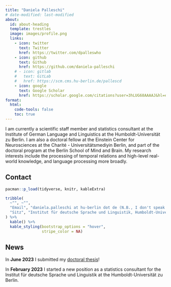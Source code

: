 ```yaml
---
title: "Daniela Palleschi"
# date-modified: last-modified
about:
  id: about-heading
  template: trestles
  image: images/profile.png
  links:
    - icon: twitter
      text: Twitter
      href: https://twitter.com/dpalleswho
    - icon: github
      text: Github
      href: https://github.com/daniela-palleschi
    # - icon: gitlab
    #   text: GitLab
    #   href: https://scm.cms.hu-berlin.de/pallescd
    - icon: google
      text: Google Scholar
      href: https://scholar.google.com/citations?user=3hLUG68AAAAJ&hl=en
format:
  html:
    code-tools: false
    toc: true
---
```


:::{#about-heading}

I am currently a scientific staff member and statistics consultant at the Institute of German Language and Linguistics at the Humboldt-Universität zu Berlin. I am also a doctoral fellow at the Einstein Center for Neurosciences at the Charité - Universitätsmediyin Berlin, and part of the doctoral program at the Berlin School of Mind and Brain. My research interests include the processing of temporal relations and high-level real-world knowledge, and language processing more broadly.

## Contact

```r
pacman::p_load(tidyverse, knitr, kableExtra)

tribble(
  ~"", ~"",
  "Email", "daniela.palleschi at hu-berlin dot de (N.B., I don't speak Italian!)",
  "Sitz", "Institut für deutsche Sprache und Linguistik, Humboldt-Universität zu Berlin, Room 3.401 (Haus 3), Dorotheenstr. 24, 10117 Berlin, Germany"
) %>% 
  kable() %>% 
  kable_styling(bootstrap_options = "hover",
                stripe_color = NA)
```

## News

In **June 2023** I submitted my [doctoral thesis](https://twitter.com/dpalleswho/status/1671621403240480774)!

In **February 2023** I started a new position as a statistics consultant for the Institut für deutsche Sprache und Linguistik at the Humboldt-Universität zu Berlin.

:::